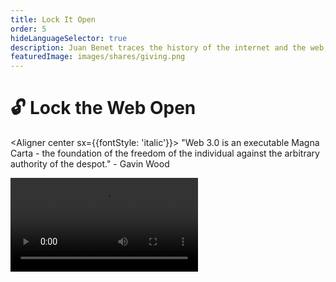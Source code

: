 ```yaml
---
title: Lock It Open
order: 5
hideLanguageSelector: true
description: Juan Benet traces the history of the internet and the web, shows us what Web 3 is really about, and reminds us that the term has been around since 2004, when Tim Berners-Lee began work on the semantic web.
featuredImage: images/shares/giving.png
---
```


# 🔓 Lock the Web Open

<Aligner center sx={{fontStyle: 'italic'}}>
"Web 3.0 is an executable Magna Carta - the foundation of the freedom of the individual against 
the arbitrary authority of the despot." - Gavin Wood
</Aligner>

<Video src="https://www.youtube-nocookie.com/embed/l44z35vabvA?start=30" />

In this video, Juan Benet shows how "Web 3" relates to a larger movement happening across the 
internet right now, aimed at re-imagining how we share and relate. As such, it forms the third 
pillar of how we "take back the web" - **cooperation** baked into the very protocols we use for 
collecting, storing, and consulting the shared record which Vannevar Bush spoke of in 1945. 

## How does this fit into Kernel?

This week's curated materials have all tried to identify and draw out a particular stream of 
thought that predates the internet. This is because the internet is just the latest in a long 
line of attempts to collect and make navigable the sum total of human knowledge. Access to this 
shared record and the means to move through it meaningfully confer great power. We have a unique 
opportunity as a generation to ensure both record and means remain open to all.

In particular, this video will help you understand more about

<Process>

The technical history of the web, it's different phases, and where it might be headed next.

Why adding **trust** to the read/write web is such an important development.

Verifiability, open services, and market protocols as some examples of the new primitives 
we can use to build different **incentive** structures into Web 3.

Smart contracts as the basis for permanent and stable digital jurisdictions.

</Process>

## Brief

### Introduction

Web 3 is a part of a larger phase transition in our internet (and our society) in which we're 
moving from a pre-computing to a post-computing civilization. This is happening at break-neck 
speed in terms of the evolutionary history of our species, though it simultaneously feels slow 
to us as individuals now used to communicating at light-speed with anyone, anywhere. Think of 
it in terms of **periodic waves:** 

- mainframes
- computers 
- GUIs 
- the internet
- the web
- web 2.0
- mobile
- blockchains
- web 3  

<Flash>

<Card>

Q: The internet is the latest wave in a periodic series, all created by our attempts to collect and make navigable the sum total of what?

A: human knowledge.

</Card>

</Flash>

Can you imagine where we'll be in 40 years? However, exact developments in this sort of 
timeframe are extremely difficult to predict...

> **"The choices that we make in the technologies we build - the properties we give our 
products - will have drastic implications not just for ourselves, but for many people in the 
future."**

Juan then details the key questions which define and constrain the superpowers bestowed by each 
new wave:  

- How do they work?
- How reliable and correct are they?
- How open and accessible are they?
- How safe are they?
- How can they fail?
- Who controls them and how are they governed?
- What rights do they secure/guarantee/grant people?

> "We must be very careful about the things we build. We should care about maximizing human 
potential; promoting rights; and the long-term flourishing of humanity when thinking about the 
technologies we create."

### History

There is a difference between "the internet": the wires and networking protocols which evolved 
mostly from military and academic work from the 1960's and 70's onward; and "the web": 
hyperlinked documents, static pages and browsers etc.

#### **Web 1.0 (**1991 to 2000)

Mostly static, read-only content. This also marks the beginning of "online" commercial activity.

#### **Web 2.0** (the early 2000's).

It's key characteristic is its dynamic, interactive nature as opposed to the largely static 
content of the 90's. It's often described as "the read-write web" and is more participatory, 
social, and market-based. This includes not only Facebook and Twitter, but also services like 
Uber and AirBnB. However, 

> **The advertising model in Web 2.0 is broken.** It optimizes for time spent on pages and tries 
to keep people and their data locked in. Anger is a great way to generate clicks, so we're 
increasingly optimizing for negative emotions in order to pay the bills.

#### Web 3.0 (now)

This next iteration of the web gives us read, write and [trust](/learn/module-0/trust/). 

Web 1.0 was about linking content together. Web 2.0 was about linking programs to that content 
and building rich, dynamic applications which work across our devices. Web 3.0 is about linking 
content and programs directly to each other, removing intermediaries and gaining public 
verifiability. Web 3.0 is turning centralized applications into decentralized protocols.

<Flash>

<Card>

Q: What model in Web 2.0 is broken?

Advertising.

</Card>

<Card>

Q: What feature does Web 3 add which can be used to fix the shortcomings of Web 2?

A: Trust.

</Card>

</Flash>

![The evolution of the web](/images/mod3-img/web-evolution.png)

### The path forward

The aim for us should be to take what Bitcoin did to money and do it to all kinds of services 
and applications. Bitcoin "thawed the peer-to-peer winter and reminded everyone that we can 
build these kinds of systems and succeed." Now, it's time to hook into the larger movement 
happening across the internet to change how the web itself works: how we store, retrieve and 
consult the shared record of human knowledge. 

The simple property of **verifiability** is the key to all this. The "ability to check" is as 
powerful as the ability to hyperlink text in your documents was in Web 1.0. It's a new kind of 
linguistic primitive. Few understand <Link to="https://unifying.thebluebook.co.za/?stackedPages=%2Fstructure">this</Link>, similar to how hyperlinks were misunderstood early in protocol development. 

### Free thought

**It is not just blockchains.** It's "the decentralized web" in general. Blockchains systematize 
economics and law, and did not actually start in the web - Bitcoin was a protocol built to run 
separately without needing a browser. So a big part of Web 3 work is to make these things 
actually talk to each other: **to make blockchains accessible to people**.

<Flash>

<Card>

Q: What simple property of Web 3 is as powerful as the hyperlink?

A: Verifiability.

</Card>

</Flash>

This goes to the heart of safer, more resilient, and more ethical protocols which can literally 
encode social contracts in ways which are visible and meaningful to the people using them.

**Open services** and **market protocols** are what we're really able to build in Web 3.0. The 
old economic truths which sunk open source p2p software in the past are no longer true. We can 
now create commodities out of things that were fixed resources: i.e. storage, computation, and 
bandwidth. This will allow p2p to compete with centralized alternatives.

Smart contract systems are the basis of [jurisdictions](/conversation/#roots). They are computable law and it is 
unlikely that we will tap the full potential of this for many years to come. So, if you want to 
bake rights into your systems and "lock the web open" as many of us do, then think about what it 
means to encode rules into the jurisdiction of the internet, because that's what is really 
happening here.  

In a way, the internet is becoming a nation. See J. P. Barlow's <Link to="https://www.eff.org/cyberspace-independence">Declaration of the Independence of Cyberspace</Link>.

<Flash>

<Card>

Q: More ethical and resilient products, and new kinds of jurisdiction, both rely on us using the unique features of Web 3 to build what?

A: Open services and market protocols.

</Card>

</Flash>

### The other web 3

The linked data, semantic web actually coined the term "Web 3" back in 2004. This idea was 
started by **Tim Berners-Lee**, and is aimed at making everything interoperable, removing 
intermediaries and decentralizing the control of information. His approach has been to model 
ontologies and data so as to connect computers on the machine-readable web.

The most successful Linked Data work ended up powering the Knowledge Graph and the Facebook Open 
Graph, which is a far cry from the decentralized vision which started it all. Much like the work 
on transformative tools for thought, this is due to issues around funding public goods which - 
if nothing else - blockchains can genuinely help solve.

The decentralized web movement, the blockchain movement, and the linked data movement are all 
part of Web 3. **We're in it to build a permanent, ownerless, and borderless foundation for this 
connected global community of which we are all a part.**

![Semantic Data](/images/mod3-img/semantic-data.png)
